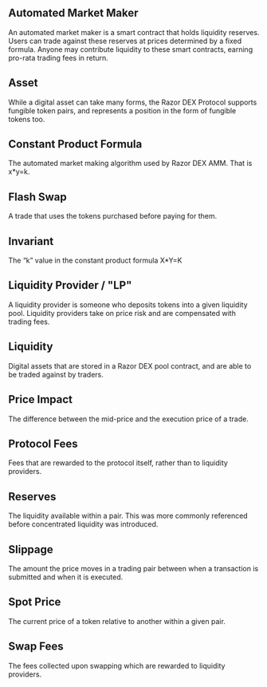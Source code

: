 ## Automated Market Maker

An automated market maker is a smart contract that holds liquidity reserves. Users can trade against these reserves at prices determined by a fixed formula. Anyone may contribute liquidity to these smart contracts, earning pro-rata trading fees in return.

## Asset

While a digital asset can take many forms, the Razor DEX Protocol supports fungible token pairs, and represents a position in the form of fungible tokens too.

## Constant Product Formula

The automated market making algorithm used by Razor DEX AMM. That is x\*y=k.


## Flash Swap

A trade that uses the tokens purchased before paying for them.

## Invariant

The “k” value in the constant product formula X\*Y=K

## Liquidity Provider / "LP"

A liquidity provider is someone who deposits tokens into a given liquidity pool. Liquidity providers take on price risk and are compensated with trading fees.

## Liquidity

Digital assets that are stored in a Razor DEX pool contract, and are able to be traded against by traders.

## Price Impact

The difference between the mid-price and the execution price of a trade.

## Protocol Fees

Fees that are rewarded to the protocol itself, rather than to liquidity providers.

## Reserves

The liquidity available within a pair. This was more commonly referenced before concentrated liquidity was introduced.

## Slippage

The amount the price moves in a trading pair between when a transaction is submitted and when it is executed.

## Spot Price

The current price of a token relative to another within a given pair.

## Swap Fees

The fees collected upon swapping which are rewarded to liquidity providers.
